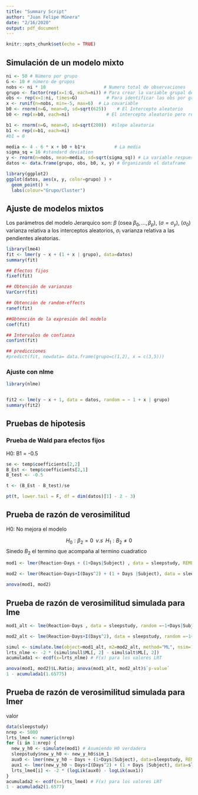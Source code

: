 ```yaml
---
title: "Summary Script"
author: "Juan Felipe Múnera"
date: "2/16/2020"
output: pdf_document
---
```


```r
knitr::opts_chunk$set(echo = TRUE)
```

## Simulación de un modelo mixto

```r
ni <- 50 # Número por grupo
G <- 10 # número de grupos
nobs <- ni * 10                      # Numero total de observaciones
grupo <- factor(rep(x=1:G, each=ni)) # Para crear la variable grupal de 1 a G
obs <- rep(x=1:ni, times=G)           # Para identificar las obs por grupo
x <- runif(n=nobs, min=-5, max=6)  # La covariable
b0 <- rnorm(n=G, mean=0, sd=sqrt(625))    # El Intercepto aleatorio
b0 <- rep(x=b0, each=ni)              # El intercepto aleatorio pero repetido

b1 <- rnorm(n=G, mean=0, sd=sqrt(200))  #slope aleatoria
b1 <- rep(x=b1, each=ni)
#b1 = 0

media <- 4 - 6 * x + b0 + b1*x           # La media
sigma_sq = 16 #standard deviation
y <- rnorm(n=nobs, mean=media, sd=sqrt(sigma_sq)) # La variable respuesta
datos <- data.frame(grupo, obs, b0, x, y) # Organizando el dataframe
```

```r
library(ggplot2)
ggplot(datos, aes(x, y, color=grupo) ) + 
  geom_point() + 
  labs(colour="Grupo/Cluster")
```


## Ajuste de modelos mixtos

Los parámetros del modelo Jerarquico son: $\beta$ (osea $\beta_0,...,\beta_p$), ($\sigma = \sigma_y$), ($\sigma_0$) varianza relativa a los interceptos aleatorios, $\sigma_!$ varianza relativa a las pendientes aleatorias. 

```r
library(lme4)
fit <- lmer(y ~ x + (1 + x | grupo), data=datos)
summary(fit)
```


```r
## Efectos fijos
fixef(fit)

## Obtención de varianzas
VarCorr(fit)

## Obtención de random-effects
ranef(fit)

##Obtención de la expresión del modelo
coef(fit)

## Intervalos de confianza
confint(fit)

## predicciones
#predict(fit, newdata= data.frame(grupo=c(1,2), x = c(3,5)))
```


### Ajuste con nlme
```r
library(nlme)


fit2 <- lme(y ~ x + 1, data = datos, random = ~ 1 + x | grupo)
summary(fit2)

```


## Pruebas de hipotesis


### Prueba de Wald para efectos fijos
H0: B1 = -0.5

```r
se <- temp$coefficients[2,2]
B_Est <- temp$coefficients[2,1]
B_test <- -0.5

t <- (B_Est - B_test)/se

pt(t, lower.tail = F, df = dim(datos)[1] - 2 - 3)

```


## Prueba de razón de verosimilitud 

H0: No mejora el modelo

$$H_0: \beta_2 = 0 \;\; v.s \;\; H_1: B_2 \not=0 $$
Sinedo $B_2$ el termino que acompaña al termino cuadratico
```r
mod1 <- lmer(Reaction~Days + (1+Days|Subject) , data = sleepstudy, REML =F)

mod2 <- lmer(Reaction~Days+I(Days^2) + (1 + Days |Subject), data = sleepstudy, REML =F)

anova(mod1, mod2)
```

## Prueba de razón de verosimilitud simulada para lme
```r
mod1_alt <- lme(Reaction~Days , data = sleepstudy, random =~1+Days|Subject , method="ML") 

mod2_alt <- lme(Reaction~Days+I(Days^2), data = sleepstudy, random =~1+Days|Subject , method= "ML") 

simul <- simulate.lme(object=mod1_alt, m2=mod2_alt, method="ML", nsim=1000)
lrts_nlme <- -2 * (simul$null$ML[, 2] - simul$alt$ML[, 2])
acumulada1 <- ecdf(x=lrts_nlme) # F(x) para los valores LRT

anova(mod1, mod2)$L.Ratio; anova(mod1_alt, mod2_alt)$`p-value`
1 - acumulada1(1.65775)
```

## Prueba de razón de verosimilitud simulada para lmer

valor 

```r

data(sleepstudy)
nrep <- 5000
lrts_lme4 <- numeric(nrep)
for (i in 1:nrep) {
  new_y_h0 <- simulate(mod1) # Asumiendo H0 verdadera
  sleepstudy$new_y_h0 <- new_y_h0$sim_1
  aux0 <- lmer(new_y_h0 ~ Days + (1+Days|Subject), data=sleepstudy, REML=FALSE)
  aux1 <- lmer(new_y_h0 ~ Days+I(Days^2) + (1 + Days |Subject), data=sleepstudy, REML=FALSE)
  lrts_lme4[i] <- -2 * (logLik(aux0) - logLik(aux1))
}
acumulada2 <- ecdf(x=lrts_lme4) # F(x) para los valores LRT
1 - acumulada2(1.6577)
```

